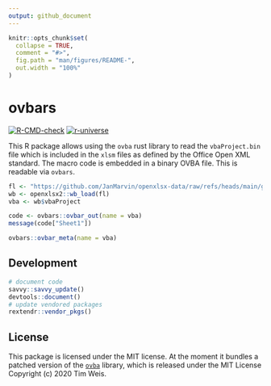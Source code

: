 ```yaml
---
output: github_document
---
```


<!-- README.md is generated from README.Rmd. Please edit that file -->

```r
knitr::opts_chunk$set(
  collapse = TRUE,
  comment = "#>",
  fig.path = "man/figures/README-",
  out.width = "100%"
)
```

# ovbars

<!-- badges: start -->
[![R-CMD-check](https://github.com/JanMarvin/ovbars/workflows/R-CMD-check/badge.svg)](https://github.com/JanMarvin/ovbars/actions)
[![r-universe](https://janmarvin.r-universe.dev/badges/ovbars)](https://janmarvin.r-universe.dev/ovbars)
<!-- badges: end -->

This R package allows using the `ovba` rust library to read the `vbaProject.bin` file which is included in the `xlsm` files as defined by the Office Open XML standard. The macro code is embedded in a binary OVBA file. This is readable via `ovbars`.

```r
fl <- "https://github.com/JanMarvin/openxlsx-data/raw/refs/heads/main/gh_issue_416.xlsm"
wb <- openxlsx2::wb_load(fl)
vba <- wb$vbaProject

code <- ovbars::ovbar_out(name = vba)
message(code["Sheet1"])

ovbars::ovbar_meta(name = vba)
```

## Development
```r
# document code
savvy::savvy_update()
devtools::document()
# update vendored packages
rextendr::vendor_pkgs()
```

## License

This package is licensed under the MIT license. At the moment it bundles a patched version of the [`ovba`](https://github.com/tim-weis/ovba) library, which is released under the MIT License Copyright (c) 2020 Tim Weis.
